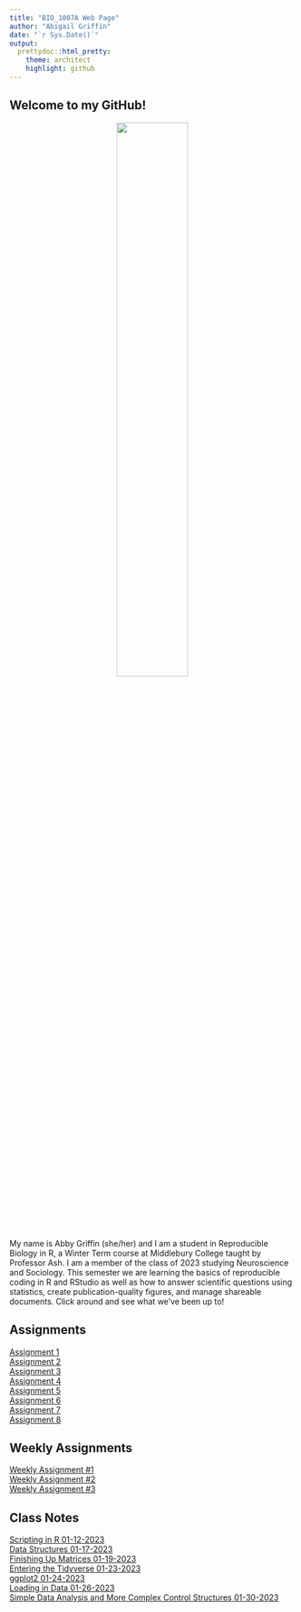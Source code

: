 ```yaml
---
title: "BIO_1007A Web Page"
author: "Abigail Griffin"
date: "`r Sys.Date()`"
output:
  prettydoc::html_pretty:
    theme: architect
    highlight: github
---
```


## Welcome to my GitHub!
<center>
![](images/indexpics/penny.jpeg){width=50%}  
</center>

My name is Abby Griffin (she/her) and I am a student in Reproducible Biology in R, a Winter Term course at Middlebury College taught by Professor Ash. I am a member of the class of 2023 studying Neuroscience and Sociology. This semester we are learning the basics of reproducible coding in R and RStudio as well as how to answer scientific questions using statistics, create publication-quality figures, and manage shareable documents. Click around and see what we've been up to!

## Assignments
[Assignment 1](Assignment1.html)   
[Assignment 2](Assignment2.html)     
[Assignment 3](Assignment3.html)   
[Assignment 4](Assignment4.html)    
[Assignment 5](Assignment5.html)  
[Assignment 6](Assignment6.html)  
[Assignment 7](Assignment7.html)  
[Assignment 8](Assignment8.html)  

## Weekly Assignments  
[Weekly Assignment #1](WeeklyAssignment1.html)  
[Weekly Assignment #2](WeeklyAssignment2.html)  
[Weekly Assignment #3](WeeklyAssignment3.html)   

## Class Notes
[Scripting in R 01-12-2023](2023-01-12-Scripting-in-R.R)    
[Data Structures 01-17-2023](2023-01-17-Data-Structures.R)  
[Finishing Up Matrices 01-19-2023](2023-01-19-Finishing-Up-Matrices.R)  
[Entering the Tidyverse 01-23-2023](2023-01-23-Entering-The-tidyverse.html)  
[ggplot2 01-24-2023](2023-01-24-ggplot2.html)  
[Loading in Data 01-26-2023](2023-01-26-Loading-in-data.html)   
[Simple Data Analysis and More Complex Control Structures 01-30-2023](2023-01-30-Simple-Data-Analysis-etc.html)     